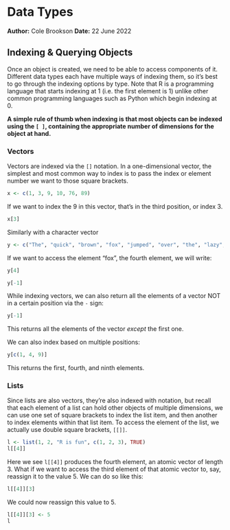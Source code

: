 # Data Types
**Author:** Cole Brookson
**Date:** 22 June 2022

## Indexing & Querying Objects

Once an object is created, we need to be able to access components of it. Different data types each have multiple ways of indexing them, so it's best to go through the indexing options by type. Note that R is a programming language that starts indexing at 1 (i.e. the first element is 1) unlike other common programming languages such as Python which begin indexing at 0.

**A simple rule of thumb when indexing is that most objects can be indexed using the `[ ]`, containing the appropriate number of dimensions for the object at hand.**

### Vectors

Vectors are indexed via the `[]` notation. In a one-dimensional vector, the simplest and most common way to index is to pass the index or element number we want to those square brackets.

```r
x <- c(1, 3, 9, 10, 76, 89)
```
If we want to index the 9 in this vector, that's in the third position, or index 3. 
```r
x[3]
```
Similarly with a character vector
```r
y <- c("The", "quick", "brown", "fox", "jumped", "over", "the", "lazy", "dog")
```
If we want to access the element "fox", the fourth element, we will write: 
```r
y[4]
```
```r
y[-1]
```

While indexing vectors, we can also return all the elements of a vector NOT in a certain position via the `-` sign:
```r
y[-1]
```
This returns all the elements of the vector *except* the first one. 

We can also index based on multiple positions:
```r
y[c(1, 4, 9)]
```
This returns the first, fourth, and ninth elements. 

### Lists

Since lists are also vectors, they're also indexed with notation, but recall that each element of a list can hold other objects of multiple dimensions, we can use one set of square brackets to index the list item, and then another to index elements within that list item. To access the element of the list, we actually use double square brackets, `[[]]`.

```r
l <- list(1, 2, "R is fun", c(1, 2, 3), TRUE)
l[[4]]
```
Here we see `l[[4]]` produces the fourth element, an atomic vector of length 3. What if we want to access the third element of that atomic vector to, say, reassign it to the value 5. We can do so like this: 
```r
l[[4]][3]
```
We could now reassign this value to 5. 
```r
l[[4]][3] <- 5
l
```


